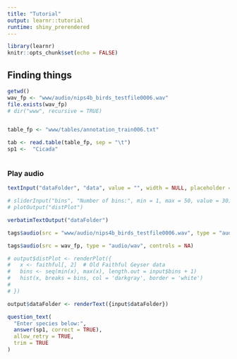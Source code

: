 ```yaml
---
title: "Tutorial"
output: learnr::tutorial
runtime: shiny_prerendered
---
```


```r
library(learnr)
knitr::opts_chunk$set(echo = FALSE)
```


## Finding things

```r
getwd()
wav_fp <- "www/audio/nips4b_birds_testfile0006.wav"
file.exists(wav_fp)
# dir("www", recursive = TRUE)


table_fp <- "www/tables/annotation_train006.txt"

tab <- read.table(table_fp, sep = "\t")
sp1 <-  "Cicada"



```


### Play audio


```r
textInput("dataFolder", "data", value = "", width = NULL, placeholder = NULL)

# sliderInput("bins", "Number of bins:", min = 1, max = 50, value = 30)
# plotOutput("distPlot")

verbatimTextOutput("dataFolder")

tags$audio(src = "www/audio/nips4b_birds_testfile0006.wav", type = "audio/wav", controls = NA)

tags$audio(src = wav_fp, type = "audio/wav", controls = NA)

```

```r
# output$distPlot <- renderPlot({
#   x <- faithful[, 2]  # Old Faithful Geyser data
#   bins <- seq(min(x), max(x), length.out = input$bins + 1)
#   hist(x, breaks = bins, col = 'darkgray', border = 'white')
#   
# })

output$dataFolder <- renderText({input$dataFolder})

```


```r


question_text(
  "Enter species below:",
  answer(sp1, correct = TRUE),
  allow_retry = TRUE,
  trim = TRUE
)

```


